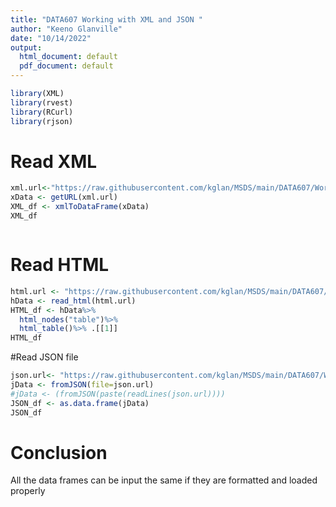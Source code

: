---
title: "DATA607 Working with XML and JSON "
author: "Keeno Glanville"
date: "10/14/2022"
output:
  html_document: default
  pdf_document: default
---

```{r setup, include=FALSE}

library(XML)
library(rvest)
library(RCurl)
library(rjson)

```

# Read XML

```{r}
xml.url<-"https://raw.githubusercontent.com/kglan/MSDS/main/DATA607/Working%20with%20XML%20and%20JSON%20files/favbooks.xml"
xData <- getURL(xml.url)
XML_df <- xmlToDataFrame(xData)
XML_df



```

# Read HTML

```{r}
html.url <- "https://raw.githubusercontent.com/kglan/MSDS/main/DATA607/Working%20with%20XML%20and%20JSON%20files/favbooks.html"
hData <- read_html(html.url)
HTML_df <- hData%>%
  html_nodes("table")%>%
  html_table()%>% .[[1]]
HTML_df
```

#Read JSON file


```{r}
json.url<- "https://raw.githubusercontent.com/kglan/MSDS/main/DATA607/Working%20with%20XML%20and%20JSON%20files/favbooks.json"
jData <- fromJSON(file=json.url)
#jData <- (fromJSON(paste(readLines(json.url))))
JSON_df <- as.data.frame(jData)
JSON_df
```


# Conclusion
All the data frames can be input the same if they are formatted and loaded properly
